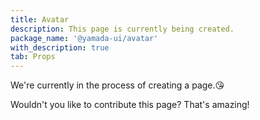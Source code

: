 ```yaml
---
title: Avatar
description: This page is currently being created.
package_name: '@yamada-ui/avatar'
with_description: true
tab: Props
---
```


We're currently in the process of creating a page.😘

Wouldn't you like to contribute this page? That's amazing!
